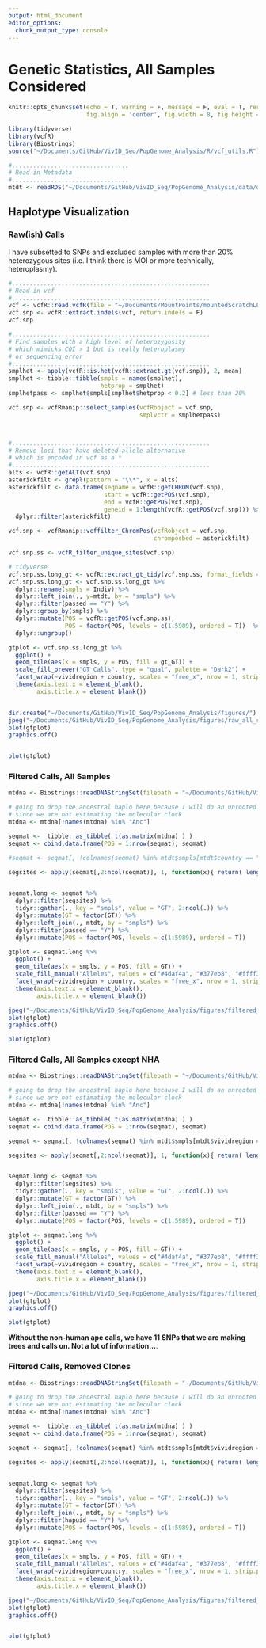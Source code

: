 ```yaml
---
output: html_document
editor_options: 
  chunk_output_type: console
---
```


# Genetic Statistics, All Samples Considered
```r
knitr::opts_chunk$set(echo = T, warning = F, message = F, eval = T, results = 'hide',
                      fig.align = 'center', fig.width = 8, fig.height = 8)
```

```r

library(tidyverse)
library(vcfR)
library(Biostrings)
source("~/Documents/GitHub/VivID_Seq/PopGenome_Analysis/R/vcf_utils.R")

```

```r
#.................................
# Read in Metadata
#.................................
mtdt <- readRDS("~/Documents/GitHub/VivID_Seq/PopGenome_Analysis/data/derived_data/mtdt.RDS")
```




## Haplotype Visualization

### Raw(ish) Calls
I have subsetted to SNPs and excluded samples with more than 20% heterozygous sites (i.e. I think there is MOI or more technically, heteroplasmy). 
```r
#........................................................
# Read in vcf
#........................................................
vcf <- vcfR::read.vcfR(file = "~/Documents/MountPoints/mountedScratchLL/Projects/VivID_Seq/vcfs_hardfilt_variants/passed.joint.vcf.gz")
vcf.snp <- vcfR::extract.indels(vcf, return.indels = F)
vcf.snp

#........................................................
# Find samples with a high level of heterozygosity
# which mimicks COI > 1 but is really heteroplasmy
# or sequencing error
#........................................................
smplhet <- apply(vcfR::is.het(vcfR::extract.gt(vcf.snp)), 2, mean)
smplhet <- tibble::tibble(smpls = names(smplhet),
                          hetprop = smplhet)
smplhetpass <- smplhet$smpls[smplhet$hetprop < 0.2] # less than 20%

vcf.snp <- vcfRmanip::select_samples(vcfRobject = vcf.snp,
                                     smplvctr = smplhetpass)



#........................................................
# Remove loci that have deleted allele alternative
# which is encoded in vcf as a *
#........................................................
alts <- vcfR::getALT(vcf.snp)
asterickfilt <- grepl(pattern = "\\*", x = alts)
asterickfilt <- data.frame(seqname = vcfR::getCHROM(vcf.snp),
                           start = vcfR::getPOS(vcf.snp),
                           end = vcfR::getPOS(vcf.snp),
                           geneid = 1:length(vcfR::getPOS(vcf.snp))) %>%
  dplyr::filter(asterickfilt)

vcf.snp <- vcfRmanip::vcffilter_ChromPos(vcfRobject = vcf.snp,
                                         chromposbed = asterickfilt)

vcf.snp.ss <- vcfR_filter_unique_sites(vcf.snp)

# tidyverse 
vcf.snp.ss.long_gt <- vcfR::extract_gt_tidy(vcf.snp.ss, format_fields = "GT")
vcf.snp.ss.long_gt <- vcf.snp.ss.long_gt %>% 
  dplyr::rename(smpls = Indiv) %>% 
  dplyr::left_join(., y=mtdt, by = "smpls") %>% 
  dplyr::filter(passed == "Y") %>% 
  dplyr::group_by(smpls) %>% 
  dplyr::mutate(POS = vcfR::getPOS(vcf.snp.ss),
                POS = factor(POS, levels = c(1:5989), ordered = T))  %>% 
  dplyr::ungroup()

gtplot <- vcf.snp.ss.long_gt %>% 
  ggplot() + 
  geom_tile(aes(x = smpls, y = POS, fill = gt_GT)) + 
  scale_fill_brewer("GT Calls", type = "qual", palette = "Dark2") +
  facet_wrap(~vividregion + country, scales = "free_x", nrow = 1, strip.position = "top") +
  theme(axis.text.x = element_blank(),
        axis.title.x = element_blank())


dir.create("~/Documents/GitHub/VivID_Seq/PopGenome_Analysis/figures/")
jpeg("~/Documents/GitHub/VivID_Seq/PopGenome_Analysis/figures/raw_all_samples_gtplot.jpg", height = 8, width = 11, units = "in", res = 500)
plot(gtplot)
graphics.off()



```


```r
plot(gtplot)

```


### Filtered Calls, All Samples
```r

mtdna <- Biostrings::readDNAStringSet(filepath = "~/Documents/GitHub/VivID_Seq/PopGenome_Analysis/data/fasta/mtdna_anc.fa")

# going to drop the ancestral haplo here because I will do an unrooted tree
# since we are not estimating the molecular clock
mtdna <- mtdna[!names(mtdna) %in% "Anc"]

seqmat <-  tibble::as_tibble( t(as.matrix(mtdna) ) )
seqmat <- cbind.data.frame(POS = 1:nrow(seqmat), seqmat)

#seqmat <- seqmat[, !colnames(seqmat) %in% mtdt$smpls[mtdt$country == "GA"]]

segsites <- apply(seqmat[,2:ncol(seqmat)], 1, function(x){ return( length(unique(x)) > 1 ) })


seqmat.long <- seqmat %>% 
  dplyr::filter(segsites) %>% 
  tidyr::gather(., key = "smpls", value = "GT", 2:ncol(.)) %>% 
  dplyr::mutate(GT = factor(GT)) %>% 
  dplyr::left_join(., mtdt, by = "smpls") %>% 
  dplyr::filter(passed == "Y") %>% 
  dplyr::mutate(POS = factor(POS, levels = c(1:5989), ordered = T)) 

gtplot <- seqmat.long %>% 
  ggplot() + 
  geom_tile(aes(x = smpls, y = POS, fill = GT)) + 
  scale_fill_manual("Alleles", values = c("#4daf4a", "#377eb8", "#ffff33", "#e41a1c")) +
  facet_wrap(~vividregion + country, scales = "free_x", nrow = 1, strip.position = "top") +
  theme(axis.text.x = element_blank(),
        axis.title.x = element_blank())

jpeg("~/Documents/GitHub/VivID_Seq/PopGenome_Analysis/figures/filtered_all_samples_gtplot.jpg", height = 8, width = 11, units = "in", res = 500)
plot(gtplot)
graphics.off()

```
```r
plot(gtplot)

```

### Filtered Calls, All Samples except NHA
```r

mtdna <- Biostrings::readDNAStringSet(filepath = "~/Documents/GitHub/VivID_Seq/PopGenome_Analysis/data/fasta/mtdna_anc.fa")

# going to drop the ancestral haplo here because I will do an unrooted tree
# since we are not estimating the molecular clock
mtdna <- mtdna[!names(mtdna) %in% "Anc"]

seqmat <-  tibble::as_tibble( t(as.matrix(mtdna) ) )
seqmat <- cbind.data.frame(POS = 1:nrow(seqmat), seqmat)

seqmat <- seqmat[, !colnames(seqmat) %in% mtdt$smpls[mtdt$vividregion == "NHA"]]

segsites <- apply(seqmat[,2:ncol(seqmat)], 1, function(x){ return( length(unique(x)) > 1 ) })


seqmat.long <- seqmat %>% 
  dplyr::filter(segsites) %>% 
  tidyr::gather(., key = "smpls", value = "GT", 2:ncol(.)) %>% 
  dplyr::mutate(GT = factor(GT)) %>% 
  dplyr::left_join(., mtdt, by = "smpls") %>% 
  dplyr::filter(passed == "Y") %>% 
  dplyr::mutate(POS = factor(POS, levels = c(1:5989), ordered = T)) 

gtplot <- seqmat.long %>% 
  ggplot() + 
  geom_tile(aes(x = smpls, y = POS, fill = GT)) + 
  scale_fill_manual("Alleles", values = c("#4daf4a", "#377eb8", "#ffff33", "#e41a1c")) +
  facet_wrap(~vividregion + country, scales = "free_x", nrow = 1, strip.position = "top") +
  theme(axis.text.x = element_blank(),
        axis.title.x = element_blank())

jpeg("~/Documents/GitHub/VivID_Seq/PopGenome_Analysis/figures/filtered_noape_samples_gtplot.jpg", height = 8, width = 11, units = "in", res = 500)
plot(gtplot)
graphics.off()

```
```r
plot(gtplot)

```
**Without the non-human ape calls, we have 11 SNPs that we are making trees and calls on. Not a lot of information...**.



### Filtered Calls, Removed Clones
```r

mtdna <- Biostrings::readDNAStringSet(filepath = "~/Documents/GitHub/VivID_Seq/PopGenome_Analysis/data/noclonefasta/unique_mtdna.fa")

# going to drop the ancestral haplo here because I will do an unrooted tree
# since we are not estimating the molecular clock
mtdna <- mtdna[!names(mtdna) %in% "Anc"]

seqmat <-  tibble::as_tibble( t(as.matrix(mtdna) ) )
seqmat <- cbind.data.frame(POS = 1:nrow(seqmat), seqmat)

seqmat <- seqmat[, !colnames(seqmat) %in% mtdt$smpls[mtdt$vividregion == "NHA"]]

segsites <- apply(seqmat[,2:ncol(seqmat)], 1, function(x){ return( length(unique(x)) > 1 ) })


seqmat.long <- seqmat %>% 
  dplyr::filter(segsites) %>% 
  tidyr::gather(., key = "smpls", value = "GT", 2:ncol(.)) %>% 
  dplyr::mutate(GT = factor(GT)) %>% 
  dplyr::left_join(., mtdt, by = "smpls") %>% 
  dplyr::filter(hapuid == "Y") %>% 
  dplyr::mutate(POS = factor(POS, levels = c(1:5989), ordered = T)) 

gtplot <- seqmat.long %>% 
  ggplot() + 
  geom_tile(aes(x = smpls, y = POS, fill = GT)) + 
  scale_fill_manual("Alleles", values = c("#4daf4a", "#377eb8", "#ffff33", "#d9d9d9", "#e41a1c")) +
  facet_wrap(~vividregion+country, scales = "free_x", nrow = 1, strip.position = "top") +
  theme(axis.text.x = element_blank(),
        axis.title.x = element_blank())

jpeg("~/Documents/GitHub/VivID_Seq/PopGenome_Analysis/figures/filtered_noclones_samples_gtplot.jpg", height = 8, width = 11, units = "in", res = 500)
plot(gtplot)
graphics.off()



```

```r

plot(gtplot)

```
